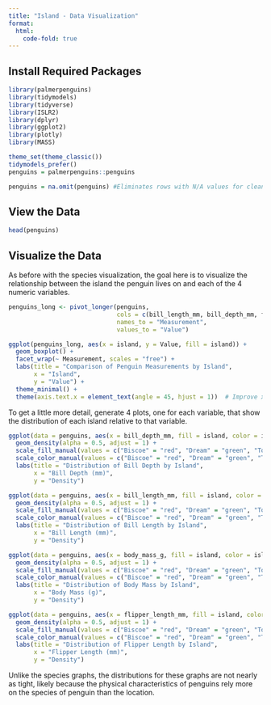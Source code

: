 ```yaml
---
title: "Island - Data Visualization"
format:
  html:
    code-fold: true
---
```


## Install Required Packages

```r
library(palmerpenguins)
library(tidymodels)
library(tidyverse)
library(ISLR2)
library(dplyr)
library(ggplot2)
library(plotly)
library(MASS)

theme_set(theme_classic())
tidymodels_prefer()
penguins = palmerpenguins::penguins

penguins = na.omit(penguins) #Eliminates rows with N/A values for cleaner plotting
```

## View the Data

```r
head(penguins)
```

## Visualize the Data

As before with the species visualization, the goal here is to visualize the relationship between the island the penguin lives on and each of the 4 numeric variables.

```r
penguins_long <- pivot_longer(penguins, 
                              cols = c(bill_length_mm, bill_depth_mm, flipper_length_mm, body_mass_g),
                              names_to = "Measurement",
                              values_to = "Value")

ggplot(penguins_long, aes(x = island, y = Value, fill = island)) +
  geom_boxplot() + 
  facet_wrap(~ Measurement, scales = "free") +
  labs(title = "Comparison of Penguin Measurements by Island",
       x = "Island",
       y = "Value") +
  theme_minimal() +
  theme(axis.text.x = element_text(angle = 45, hjust = 1))  # Improve x-axis label readability
```

To get a little more detail, generate 4 plots, one for each variable, that show the distribution of each island relative to that variable.

```r
ggplot(data = penguins, aes(x = bill_depth_mm, fill = island, color = island)) +
  geom_density(alpha = 0.5, adjust = 1) +
  scale_fill_manual(values = c("Biscoe" = "red", "Dream" = "green", "Torgersen" = "blue")) +
  scale_color_manual(values = c("Biscoe" = "red", "Dream" = "green", "Torgersen" = "blue")) +
  labs(title = "Distribution of Bill Depth by Island",
       x = "Bill Depth (mm)",
       y = "Density")

ggplot(data = penguins, aes(x = bill_length_mm, fill = island, color = island)) +
  geom_density(alpha = 0.5, adjust = 1) +
  scale_fill_manual(values = c("Biscoe" = "red", "Dream" = "green", "Torgersen" = "blue")) +
  scale_color_manual(values = c("Biscoe" = "red", "Dream" = "green", "Torgersen" = "blue")) +
  labs(title = "Distribution of Bill Length by Island",
       x = "Bill Length (mm)",
       y = "Density")

ggplot(data = penguins, aes(x = body_mass_g, fill = island, color = island)) +
  geom_density(alpha = 0.5, adjust = 1) +
  scale_fill_manual(values = c("Biscoe" = "red", "Dream" = "green", "Torgersen" = "blue")) +
  scale_color_manual(values = c("Biscoe" = "red", "Dream" = "green", "Torgersen" = "blue")) +
  labs(title = "Distribution of Body Mass by Island",
       x = "Body Mass (g)",
       y = "Density")

ggplot(data = penguins, aes(x = flipper_length_mm, fill = island, color = island)) +
  geom_density(alpha = 0.5, adjust = 1) +
  scale_fill_manual(values = c("Biscoe" = "red", "Dream" = "green", "Torgersen" = "blue")) +
  scale_color_manual(values = c("Biscoe" = "red", "Dream" = "green", "Torgersen" = "blue")) +
  labs(title = "Distribution of Flipper Length by Island",
       x = "Flipper Length (mm)",
       y = "Density")
```

Unlike the species graphs, the distributions for these graphs are not nearly as tight, likely because the physical characteristics of penguins rely more on the species of penguin than the location.
